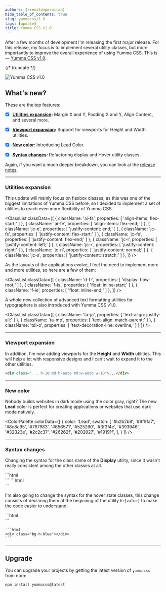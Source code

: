 ```yaml
---
authors: [rrenildopereiraa]
hide_table_of_contents: true
slug: yummacss/1.0
tags: [update]
title: Yumma CSS v1.0
---
```




After a few months of development I'm releasing the first major release. For this release, my focus is to implement several utility classes, but more importantly to improve the overall experience of using Yumma CSS. This is — [Yumma CSS v1.0](https://github.com/yumma-lib/yumma-css/releases/tag/v1.0.0).

{/* truncate */}



![Yumma CSS v1.0](yummacss-v1.0.0.png)

## What's new?

These are the top features:

- [x] **[Utilities expansion](#utilities-expansion):** Margin X and Y, Padding X and Y, Align Content, and several more.

- [x] **[Viewport expansion](#viewport-expansion):** Support for viewports for Height and Width utilities.

- [x] **[New color](#new-color):** Introducing Lead Color.

- [x] **[Syntax changes](#syntax-changes):** Refactoring display and Hover utility classes.

Again, if you want a much deeper breakdown, you can look at the [release notes](https://github.com/yumma-lib/yumma-css/releases/tag/v1.0.0).

---

### Utilities expansion

This update will mainly focus on flexbox classes, as this was one of the biggest limitations of Yumma CSS before, so I decided to implement a set of utilities to reach even more flexibility of Yumma CSS.

<ClassList
  classData={[
    {
      className: 'ai-fs',
      properties: [
        'align-items: flex-start;'
      ]
    },
    {
      className: 'ai-fe',
      properties: [
        'align-items: flex-end;'
      ]
    },
    {
      className: 'jc-e',
      properties: [
        'justify-content: end;'
      ]
    },
    {
      className: 'jc-fs',
      properties: [
        'justify-content: flex-start;'
      ]
    },
    {
      className: 'jc-fe',
      properties: [
        'justify-content: flex-end;'
      ]
    },
    {
      className: 'jc-l',
      properties: [
        'justify-content: left;'
      ]
    },
    {
      className: 'jc-r',
      properties: [
        'justify-content: right;'
      ]
    },
    {
      className: 'jc-n',
      properties: [
        'justify-content: normal;'
      ]
    },
    {
      className: 'jc-s',
      properties: [
        'justify-content: stretch;'
      ]
    },
  ]}
/>

As the layouts of the applications evolve, I feel the need to implement more and more utilities, so here are a few of them:

<ClassList
  classData={[
    {
      className: 'd-fr',
      properties: [
        'display: flow-root;'
      ]
    },
    {
      className: 'f-is',
      properties: [
        'float: inline-start;'
      ]
    },
    {
      className: 'f-ie',
      properties: [
        'float: inline-end;'
      ]
    },
  ]}
/>

A whole new collection of advanced text formatting utilities for typographers is also introduced with Yumma CSS v1.0.

<ClassList
  classData={[
    {
      className: 'ta-ja',
      properties: [
        'text-align: justify-all;'
      ]
    },
    {
      className: 'ta-mp',
      properties: [
        'text-align: match-parent;'
      ]
    },
    {
      className: 'tdl-o',
      properties: [
        'text-decoration-line: overline;'
      ]
    }
  ]}
/>

---

### Viewport expansion

In addition, I'm now adding viewports for the **Height** and **Width** utilities. This will help a lot with responsive designs and I can't wait to expand it to the other utilities.

```html
<div class="... h-10 md:h-auto md:w-auto w-10">...</div>
```

---

### New color

Nobody builds websites in dark mode using the color gray, right? The new **Lead** color is perfect for creating applications or websites that use dark mode natively.

<ColorPalette
  colorData={[
    {
      color: 'Lead',
      swatch: [
        '#b2b2b8', '#9f9fa7', '#8c8c95', '#797983', '#656571', '#525260', '#3f3f4e', '#393946', '#32323e', '#2c2c37', '#26262f', '#202027', '#19191f',
      ],
    }
  ]}
/>

---

### Syntax changes

Changing the syntax for the class name of the **Display** utility, since it wasn't really consistent among the other classes at all.

<Tabs>
  <TabItem value="now" label="Now">
    ```html
    <div class="d-f"></div>
    ```
  </TabItem>
  <TabItem value="then" label="Then">
    ```html
    <div class="dis-f"></div>
    ```
  </TabItem>
</Tabs>

I'm also going to change the syntax for the hover state classes, this change consists of declaring them at the beginning of the utility `h:[value]` to make the code easier to understand.

<Tabs>
  <TabItem value="now" label="Now">
    ```html
    <div class="h:bg-blue"></div>
    ```
  </TabItem>
  <TabItem value="then" label="Then">
    
    ```html
    <div class="bg-h-blue"></div>
    ```
  </TabItem>
</Tabs>

---

## Upgrade

You can upgrade your projects by getting the latest version of `yummacss` from npm:

```bash
npm install yummacss@latest
```


